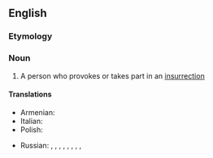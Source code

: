 ==English==

===Etymology===
{{suffix|en|insurrection|ist}}

===Noun===
{{en-noun}}

# A person who provokes or takes part in an [[insurrection]]

====Translations====
{{trans-top|person who provokes insurrection}}
* Armenian: {{t+|hy|ապստամբ}}
* Italian: {{t|it|insurrezionalista|m|f}}
* Polish: {{t+|pl|powstaniec|m}}
{{trans-mid}}
* Russian: {{t+|ru|мяте́жник|m}}, {{t+|ru|мяте́жница|f}}, {{t+|ru|бунтовщи́к|m}}, {{t+|ru|бунтовщи́ца|f}}, {{t+|ru|повста́нец|m}}, {{t+|ru|бунта́рь|m}}, {{t+|ru|бунта́рка|f}}, {{t+|ru|инсурге́нт|m}}, {{t|ru|инсурге́нтка|f}}
{{trans-bottom}}